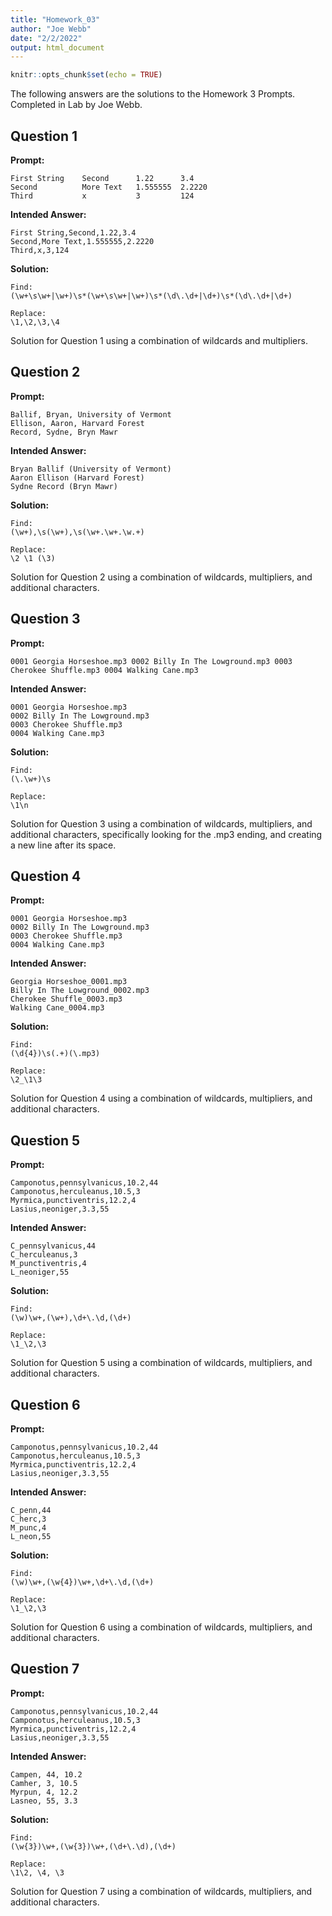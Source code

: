 ```yaml
---
title: "Homework_03"
author: "Joe Webb"
date: "2/2/2022"
output: html_document
---
```


```r
knitr::opts_chunk$set(echo = TRUE)
```

The following answers are the solutions to the Homework 3 Prompts. Completed in Lab by Joe Webb. 

## Question 1
**Prompt:**
```
First String    Second      1.22      3.4
Second          More Text   1.555555  2.2220
Third           x           3         124
```
**Intended Answer:**
```
First String,Second,1.22,3.4
Second,More Text,1.555555,2.2220
Third,x,3,124
```
**Solution:**
```
Find: 
(\w+\s\w+|\w+)\s*(\w+\s\w+|\w+)\s*(\d\.\d+|\d+)\s*(\d\.\d+|\d+)

Replace: 
\1,\2,\3,\4
```
Solution for Question 1 using a combination of wildcards and multipliers.


## Question 2
**Prompt:**
```
Ballif, Bryan, University of Vermont
Ellison, Aaron, Harvard Forest
Record, Sydne, Bryn Mawr
```
**Intended Answer:**
```
Bryan Ballif (University of Vermont)
Aaron Ellison (Harvard Forest)
Sydne Record (Bryn Mawr)
```
**Solution:**
```
Find: 
(\w+),\s(\w+),\s(\w+.\w+.\w.+)

Replace: 
\2 \1 (\3)
```
Solution for Question 2 using a combination of wildcards, multipliers, and additional characters.


## Question 3
**Prompt:**
```
0001 Georgia Horseshoe.mp3 0002 Billy In The Lowground.mp3 0003 Cherokee Shuffle.mp3 0004 Walking Cane.mp3
```
**Intended Answer:**
```
0001 Georgia Horseshoe.mp3
0002 Billy In The Lowground.mp3
0003 Cherokee Shuffle.mp3
0004 Walking Cane.mp3
```
**Solution:**
```
Find: 
(\.\w+)\s

Replace: 
\1\n
```
Solution for Question 3 using a combination of wildcards, multipliers, and additional characters, specifically looking for the .mp3 ending, and creating a new line after its space.

## Question 4
**Prompt:**
```
0001 Georgia Horseshoe.mp3
0002 Billy In The Lowground.mp3
0003 Cherokee Shuffle.mp3
0004 Walking Cane.mp3
```
**Intended Answer:**
```
Georgia Horseshoe_0001.mp3
Billy In The Lowground_0002.mp3
Cherokee Shuffle_0003.mp3
Walking Cane_0004.mp3
```
**Solution:**
```
Find: 
(\d{4})\s(.+)(\.mp3)

Replace: 
\2_\1\3
```
Solution for Question 4 using a combination of wildcards, multipliers, and additional characters.


## Question 5
**Prompt:**
```
Camponotus,pennsylvanicus,10.2,44
Camponotus,herculeanus,10.5,3
Myrmica,punctiventris,12.2,4
Lasius,neoniger,3.3,55
```
**Intended Answer:**
```
C_pennsylvanicus,44
C_herculeanus,3
M_punctiventris,4
L_neoniger,55
```
**Solution:**
```
Find: 
(\w)\w+,(\w+),\d+\.\d,(\d+)

Replace: 
\1_\2,\3
```
Solution for Question 5 using a combination of wildcards, multipliers, and additional characters.

## Question 6
**Prompt:**
```
Camponotus,pennsylvanicus,10.2,44
Camponotus,herculeanus,10.5,3
Myrmica,punctiventris,12.2,4
Lasius,neoniger,3.3,55
```
**Intended Answer:**
```
C_penn,44
C_herc,3
M_punc,4
L_neon,55
```
**Solution:**
```
Find: 
(\w)\w+,(\w{4})\w+,\d+\.\d,(\d+)

Replace: 
\1_\2,\3
```
Solution for Question 6 using a combination of wildcards, multipliers, and additional characters.

## Question 7
**Prompt:**
```
Camponotus,pennsylvanicus,10.2,44
Camponotus,herculeanus,10.5,3
Myrmica,punctiventris,12.2,4
Lasius,neoniger,3.3,55
```
**Intended Answer:**
```
Campen, 44, 10.2
Camher, 3, 10.5
Myrpun, 4, 12.2
Lasneo, 55, 3.3
```
**Solution:**
```
Find: 
(\w{3})\w+,(\w{3})\w+,(\d+\.\d),(\d+)

Replace: 
\1\2, \4, \3
```
Solution for Question 7 using a combination of wildcards, multipliers, and additional characters.

